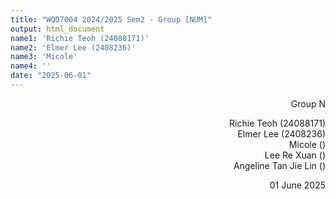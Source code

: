 ```yaml
---
title: "WQD7004 2024/2025 Sem2 - Group [NUM]"
output: html_document
name1: 'Richie Teoh (24088171)'
name2: 'Elmer Lee (2408236)'
name3: 'Micole'
name4: ''
date: "2025-06-01"
---
```


::: {style="text-align: right;"}
Group N

Richie Teoh (24088171)  
Elmer Lee (2408236)  
Micole ()  
Lee Re Xuan ()  
Angeline Tan Jie Lin ()

01 June 2025
:::
